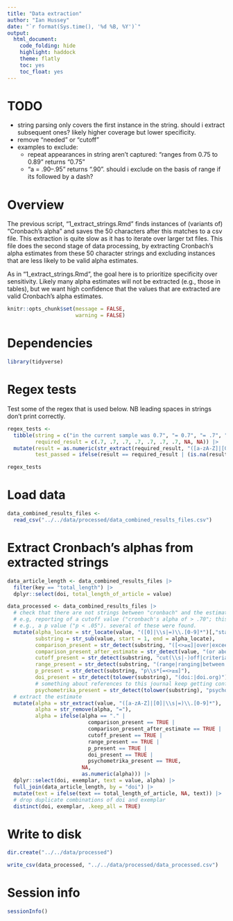 ```yaml
---
title: "Data extraction"
author: "Ian Hussey"
date: "`r format(Sys.time(), '%d %B, %Y')`"
output:
  html_document:
    code_folding: hide
    highlight: haddock
    theme: flatly
    toc: yes
    toc_float: yes
---
```


# TODO

- string parsing only covers the first instance in the string. should i extract subsequent ones? likely higher coverage but lower specificity.
- remove "needed" or "cutoff"
- examples to exclude: 
  - repeat appearances in string aren't captured: "ranges from 0.75 to 0.89" returns "0.75"
  - "a = .90–.95" returns ".90". should i exclude on the basis of range if its followed by a dash?

# Overview

The previous script, "1_extract_strings.Rmd" finds instances of (variants of) "Cronbach's alpha" and saves the 50 characters after this matches to a csv file. This extraction is quite slow as it has to iterate over larger txt files. This file does the second stage of data processing, by extracting Cronbach's alpha estimates from these 50 character strings and excluding instances that are less likely to be valid alpha estimates.

As in "1_extract_strings.Rmd", the goal here is to prioritize specificity over sensitivity. Likely many alpha estimates will not be extracted (e.g., those in tables), but we want high confidence that the values that are extracted are valid Cronbach's alpha estimates.   

```r

knitr::opts_chunk$set(message = FALSE, 
                      warning = FALSE)

```

# Dependencies

```r

library(tidyverse)

```

# Regex tests

Test some of the regex that is used below. NB leading spaces in strings don't print correctly.

```r

regex_tests <- 
  tibble(string = c("in the current sample was 0.7", "= 0.7", "= .7", "=.7", " 0.7", " .7", "alpha of.70", "section 2.7", "doi 0.0.7"),
         required_result = c(.7, .7, .7, .7, .7, .7, .7, NA, NA)) |>
  mutate(result = as.numeric(str_extract(required_result, "([a-zA-Z]|[0]|\\s|=)\\.[0-9]*")),
         test_passed = ifelse(result == required_result | (is.na(result) & is.na(required_result)), TRUE, FALSE))

regex_tests

```

# Load data

```r

data_combined_results_files <- 
  read_csv("../../data/processed/data_combined_results_files.csv")

```

# Extract Cronbach's alphas from extracted strings

```r

data_article_length <- data_combined_results_files |>
  filter(key == "total_length") |>
  dplyr::select(doi, total_length_of_article = value)

data_processed <- data_combined_results_files |>
  # check that there are not strings between "cronbach" and the estimate that suggest this is something other than a cronbach's alpha estimate 
  # e.g, reporting of a cutoff value ("cronbach's alpha of > .70"; this could get rid of real values too but more important that we exclude rules of thumb being reported)
  # e.g., a p value ("p < .05"). several of these were found.
  mutate(alpha_locate = str_locate(value, "([0]|\\s|=)\\.[0-9]*")[,"start"],
         substring = str_sub(value, start = 1, end = alpha_locate),
         comparison_present = str_detect(substring, "([<>≥≤]|over|exceeding|above|greater|higher|more|lower|below|less|at least|between)"),
         comparison_present_after_estimate = str_detect(value, "(or above|or more|or greater|or below|or less|or lower)"),
         cutoff_present = str_detect(substring, "cut(\\s|-)off|criteria"),
         range_present = str_detect(substring, "(range|ranging|between|from)"),
         p_present = str_detect(substring, "p\\s*[=<>≥≤]"),
         doi_present = str_detect(tolower(substring), "(doi:|doi.org)"),
         # something about references to this journal keep getting confused for alpha values
         psychometrika_present = str_detect(tolower(substring), "psychometrika")) |>
  # extract the estimate
  mutate(alpha = str_extract(value, "([a-zA-Z]|[0]|\\s|=)\\.[0-9]*"),
         alpha = str_remove(alpha, "="),
         alpha = ifelse(alpha == "." |
                          comparison_present == TRUE |
                          comparison_present_after_estimate == TRUE |
                          cutoff_present == TRUE |
                          range_present == TRUE |
                          p_present == TRUE |
                          doi_present == TRUE |
                          psychometrika_present == TRUE, 
                        NA, 
                        as.numeric(alpha))) |>
  dplyr::select(doi, exemplar, text = value, alpha) |>
  full_join(data_article_length, by = "doi") |>
  mutate(text = ifelse(text == total_length_of_article, NA, text)) |>
  # drop duplicate combinations of doi and exemplar
  distinct(doi, exemplar, .keep_all = TRUE)

```

# Write to disk

```r

dir.create("../../data/processed")

write_csv(data_processed, "../../data/processed/data_processed.csv")

```

# Session info

```r

sessionInfo()

```
